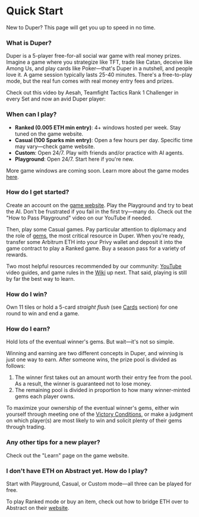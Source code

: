 
# Quick Start

New to Duper? This page will get you up to speed in no time.

### What is Duper?

Duper is a 5-player free-for-all social war game with real money prizes. Imagine a game where you strategize like TFT, trade like Catan, deceive like Among Us, and play cards like Poker—that's Duper in a nutshell, and people love it. A game session typically lasts 25-40 minutes. There's a free-to-play mode, but the real fun comes with real money entry fees and prizes.

Check out this video by Aesah, Teamfight Tactics Rank 1 Challenger in every Set and now an avid Duper player:
<YouTube id="CtORUaHitp8" />

### When can I play?

- **Ranked (0.005 ETH min entry)**: 4+ windows hosted per week. Stay tuned on the game website.
- **Casual (100 Sparks min entry)**: Open a few hours per day. Specific time may vary—check game website.
- **Custom**: Open 24/7. Play with friends and/or practice with AI agents.
- **Playground**: Open 24/7. Start here if you're new.

More game windows are coming soon. Learn more about the game modes [here](modes).

### How do I get started?

Create an account on the [game website](https://www.duper.gg). Play the Playground and try to beat the AI. Don't be frustrated if you fail in the first try—many do. Check out the "How to Pass Playground" video on our YouTube if needed.

Then, play some Casual games. Pay particular attention to diplomacy and the role of [gems](./wiki/fundamentals/resources#gems), the most critical resource in Duper. When you're ready, transfer some Arbitrum ETH into your Privy wallet and deposit it into the game contract to play a Ranked game. Buy a season pass for a variety of rewards.

Two most helpful resources recommended by our community: [YouTube](https://youtube.com/@dupergame) video guides, and game rules in the [Wiki](./wiki/) up next. That said, playing is still by far the best way to learn.

### How do I win?

Own 11 tiles or hold a 5-card _straight flush_ (see [Cards](./wiki/fundamentals/resources#cards) section) for one round to win and end a game.

### How do I earn?

Hold lots of the eventual winner's gems. But wait—it's not so simple.

Winning and earning are two different concepts in Duper, and winning is just one way to earn. After someone wins, the prize pool is divided as follows:

1. The winner first takes out an amount worth their entry fee from the pool. As a result, the winner is guaranteed not to lose money.
2. The remaining pool is divided in proportion to how many winner-minted gems each player owns.

To maximize your ownership of the eventual winner's gems, either win yourself through meeting one of the [Victory Conditions](./wiki/flow/victory.mdx), or make a judgment on which player(s) are most likely to win and solicit plenty of their gems through trading.

### Any other tips for a new player?

Check out the "Learn" page on the game website.

### I don't have ETH on Abstract yet. How do I play?

Start with Playground, Casual, or Custom mode—all three can be played for free.

To play Ranked mode or buy an item, check out how to bridge ETH over to Abstract on their [website](https://abs.xyz/).